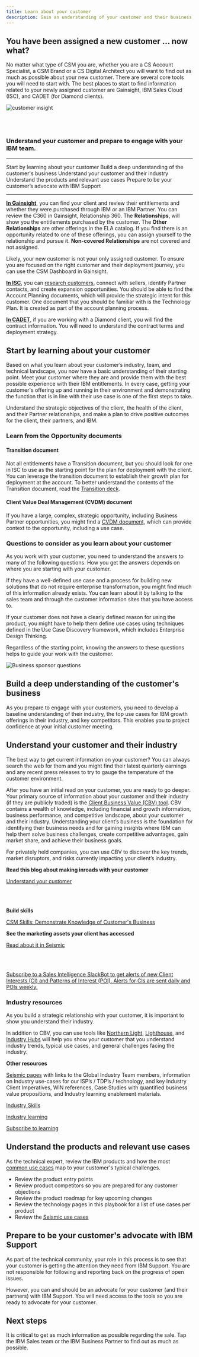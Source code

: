 ```yaml
---
title: Learn about your customer
description: Gain an understanding of your customer and their business, new customer
---
```



<Row>
<Column colMd={9} colLg={9}>

## You have been assigned a new customer ... now what?

No matter what type of CSM you are, whether you are a CS Account Specialist, a CSM Brand or a CS Digital Architect you will want to find out as much as possible about your new customer. There are several core tools you will need to start with.
The best places to start to find information related to your newly assigned customer are Gainsight, IBM Sales Cloud (ISC), and CADET (for Diamond clients).

</Column>
</Row>

<Row>

<Column colMd={3} colLg={4}>

![customer insight](../../images/warehouse.jpg)

</Column>

<Column colMd={6} colLg={6}>

<br/><br/>

### Understand your customer and prepare to engage with your IBM team.


</Column>

</Row>

--------------------

<AnchorLinks small>
  <AnchorLink>Start by learning about your customer</AnchorLink>
  <AnchorLink>Build a deep understanding of the customer's business</AnchorLink>
  <AnchorLink>Understand your customer and their industry</AnchorLink>
  <AnchorLink>Understand the products and relevant use cases</AnchorLink>
  <AnchorLink>Prepare to be your customer’s advocate with IBM Support</AnchorLink>
</AnchorLinks>

---------------------

<Row>
<Column colMd={9} colLg={9}>

**<a href='http://ibm.biz/client_success' target='_blank' rel='noreferrer noopener'>In Gainsight</a>**, you can find your client and review their entitlements and whether they were purchased through IBM or an IBM Partner.
You can review the C360 in Gainsight, Relationship 360. The **Relationships**, will show you the entitlements purchased by the customer. The **Other Relationships** are other offerings in the ELA catalog. If you find there is an opportunity related to one of these offerings, you can assign yourself to the relationship and pursue it. **Non-covered Relationships** are not covered and not assigned.

Likely, your new customer is not your only assigned customer. To ensure you are focused on the right customer and their deployment journey, you can use the <Link to='/onboard/gainsight-csm-dash'>CSM Dashboard in Gainsight.</Link>
<br/>

**<a href='https://ibmsc.lightning.force.com/lightning/page/home' target='_blank' rel='noreferrer noopener'>In ISC</a>**, you can <a href='https://ibm.ent.box.com/s/6oaiitc1mx8wqco3iskruj6ta7wgvwk5' target='_blank' rel='noreferrer noopener'>research customers</a>, connect with sellers, identify Partner contacts, and create expansion opportunities. You should be able to find the Account Planning documents, which will provide the strategic intent for this customer.
One document that you should be familiar with is the Technology Plan. It is created as part of the <Link to='/onboard/strategic-account-planning' target='_blank' rel='noreferrer noopener'>account planning process</Link>.

**<a href='https://w3.ibm.com/w3publisher/client-success-and-software-adoption/cadet' target='_blank' rel='noreferrer noopener'>In CADET</a>**, if you are working with a Diamond client, you will find the contract information. You will need to understand the contract terms and deployment strategy.


</Column>

</Row>

<Row>

<Column colMd={9} colLg={9}>

## Start by learning about your customer

Based on what you learn about your customer’s industry, team, and technical landscape, you now have a basic understanding of their starting point. Meet your customer where they are and provide them with the best possible experience with their IBM entitlements. In every case, getting your customer's offering up and running in their environment and demonstrating the function that is in line with their use case is one of the first steps to take.

Understand the strategic objectives of the client, the health of the client, and their Partner relationships, and make a plan to drive positive outcomes for the client, their partners, and IBM.

### Learn from the Opportunity documents

#### Transition document

Not all entitlements have a <Link to='/onboard/transition-doc'>Transition document</Link>, but you should look for one in ISC to use as the starting point for the plan for deployment with the client.
You can leverage the transition document to establish their growth plan for
deployment at the account. To better understand the contents of the Transition document, read the <a href='https://ibm.seismic.com/app?ContentId=2488d059-ae87-4239-a3f5-27c90914d630#/doccenter/5477419a-9474-4c51-94af-b442e9169fab/doc/%252Fddf1dbfee9-0f74-8b63-0adf-9bc88689151d%252Fdf48a6d366-1efd-415a-ad51-7e53d37ae0f4%252Fdf3a06671b-59d5-4d9c-a7bf-7a48bc8c489a%252Flff7ca73e5-830a-4661-a33b-31e331ea59bd/grid/' target='_blank' rel='noreferrer noopener'>Transition deck</a>.

#### Client Value Deal Management (CVDM) document

If you have a large, complex, strategic opportunity, including Business Partner opportunities, you might find a <a href='https://ibm.seismic.com/Link/Content/DC2MGgfWf9qc68WCVRMgfh3MFGVP?anchorId=9a9b257c-e834-4403-b831-9aeb6461e65a#/?anchorId=9a9b257c-e834-4403-b831-9aeb6461e65a' target='_blank' rel='noreferrer noopener'>CVDM document</a>, which can provide context to the opportunity, including a use case.

</Column>
</Row>


<Row>
<Column colMd={9} colLg={9}>

###  Questions to consider as you learn about your customer

As you work with your customer, you need to understand the answers to many of the following questions. How you get the answers depends on where you are starting with your customer.

If they have a well-defined use case and a process for building new solutions that do not require enterprise transformation, you might find much of this information already exists. You can learn about it by talking to the sales team and through the customer information sites that you have access to.

If your customer does not have a clearly defined reason for using the product, you might have to help them define use cases using techniques defined in the Use Case Discovery framework, which includes Enterprise Design Thinking.

Regardless of the starting point, knowing the answers to these questions helps to guide your work with the customer.

![Business sponsor questions](../../images/understand-customer-questions.png)


</Column>

</Row>

<Row>

<Column colMd={9} colLg={9}>

## Build a deep understanding of the customer's business

As you prepare to engage with your customers, you need to develop a baseline understanding of their industry, the top use cases for IBM growth offerings in their industry, and key competitors. This enables you to project confidence at your initial customer meeting.

</Column>
</Row>


<Row>

<Column colMd={9} colLg={9}>

## Understand your customer and their industry

The best way to get current information on your customer? You can always search the web for them and you might find their latest quarterly earnings and any recent press releases to try to gauge the temperature of the customer environment.

After you have an initial read on your customer, you are ready to go deeper. Your primary source of information about your customer and their industry (if they are publicly traded) is the <a href='https://financial-selling.yourlearning.ibm.com' target='_blank' rel='noreferrer noopener'>Client Business Value (CBV) tool</a>. CBV contains a wealth of knowledge, including financial and growth information, business performance, and competitive landscape, about your customer and their industry. Understanding your client’s business is the foundation for identifying their business needs and for gaining insights where IBM can help them solve business challenges, create competitive advantages, gain market share, and achieve their business goals.

For privately held companies, you can use CBV to discover the key trends, market disruptors, and risks currently impacting your client’s industry.

<Aside>

**Read this blog about making inroads with your customer**

<a href='https://w3.ibm.com/w3publisher/customersuccess/csm-team-blog/ee018d80-d54d-11ec-8156-7f4e31f0fa86' target='_blank' rel='noreferrer noopener'>Understand your customer</a>

<br/><br/>

**Build skills**

<a href='https://yourlearning.ibm.com/activity/PLAN-2193269FEE9B' target='_blank' rel='noreferrer noopener'>CSM Skills: Demonstrate Knowledge of Customer's Business</a>

</Aside>

<Aside>

**See the marketing assets your client has accessed**

<a href='https://ibm.seismic.com/app?ContentId=6d0f7f48-3e04-4869-b5cf-c3ed5aee4271#/doccenter/5477419a-9474-4c51-94af-b442e9169fab/doc/%252Fdd98c5a3df-6b7c-1d77-6f07-d12e63954c78%252FdfOTRiYmU4NTQtNWY4NC03Y2QyLWZjYWUtOGIxYmFmZjkyZThk%252CPT0%253D%252CSG93LXRv%252Flf4b93f70e-59d0-4635-8f51-88234fc0df9c/grid/?anchorId=7c69fd41-5ca3-4501-b24a-e73b270abddf' target='_blank' rel='noreferrer noopener'>Read about it in Seismic</a>

<br/><br/>

<a href='https://ibm.biz/salesintelligenceslack' target='_blank' rel='noreferrer noopener'>Subscribe to a Sales Intelligence SlackBot to get alerts of new Client Interests (CI) and Patterns of Interest (POI). Alerts for CIs are sent daily and POIs weekly.</a>

</Aside>

</Column>
</Row>

<Row>

<Column colMd={9} colLg={9}>

### Industry resources

As you build a strategic relationship with your customer, it is important to show you understand their industry.

In addition to CBV, you can use tools like <a target='_blank' rel='noreferrer noopener' href="https://ibm.northernlight.com/dashboard.php?id=416&fid=1298">Northern Light</a>, <a target='_blank' rel='noreferrer noopener' href="https://w3.ibm.com/services/lighthouse/">Lighthouse</a>, and <a target='_blank' rel='noreferrer noopener' href="https://w3.ibm.com/w3publisher/ibmsaleszone/industry-technology">Industry Hubs</a> will help you show your customer that you understand industry trends, typical use cases, and general challenges facing the industry.



**Other resources**

<a href="http://ibm.biz/IBM_Technology_Global_Industry" target='_blank' rel='noreferrer noopener'>Seismic pages</a> with links to the Global Industry Team members, information on Industry use-cases for our ISP’s / TDP’s / technology, and key Industry Client Imperatives, WIN references, Case Studies with quantified business value propositions, and  Industry learning enablement materials.<br/>

<a href='https://w3.ibm.com/w3publisher/industry-skills-roadmap' target='_blank' rel='noreferrer noopener'>Industry Skills</a><br/>

<a href='https://sail.yourlearning.ibm.com/search?f=type&q=Industry' target='_blank' rel='noreferrer noopener'>Industry learning</a><br/>

<a href='https://yourlearning.ibm.com/channel/CNL_LCB_1498730425314/add' target='_blank' rel='noreferrer noopener'>Subscribe to learning</a>



</Column>

</Row>


<Row>
<Column colMd={8} colLg={8}>

## Understand the products and relevant use cases

As the technical expert, review the IBM products and how the most <a href='https://ibm.biz/IBM_STARS' target='_blank' rel='noreferrer noopener'>common use cases</a> map to your customer's typical challenges.

* Review the product entry points
* Review product competitors so you are prepared for any customer objections
* Review the product roadmap for key upcoming changes
* Review the technology pages in this playbook for a list of use cases per product
* Review the <a target='_blank' rel='noreferrer noopener' href="https://ibm.seismic.com/app#/search?appType=All&keyword=use%2520cases%25202021&contentType=All%20Documents&selectedProperties=&folderId=&folderName=&fromAppType=&currentTeamSiteId=&sharedTeamSiteId=&pageIndex=0">Seismic use cases</a>

</Column>
</Row>


<Row>
<Column colMd={9} colLg={9}>

## Prepare to be your customer's advocate with IBM Support

As part of the technical community, your role in this process is to see that your customer is getting the attention they need from IBM Support. You are not responsible for following and reporting back on the progress of open issues.

However, you can and should be an advocate for your customer (and their partners) with IBM Support. You will need <Link to='/common/support/access-ibm-support#getting-ready-to-advocate-for-your-customers' target='_blank' rel='noreferrer noopener'>access to the tools</Link> so you are ready to advocate for your customer.

</Column>

</Row>

<Row>
<Column colMd={9} colLg={9}>

## Next steps

It is critical to get as much information as possible regarding the sale. Tap the IBM Sales team or the IBM Business Partner to find out as much as possible.

</Column>
</Row>
